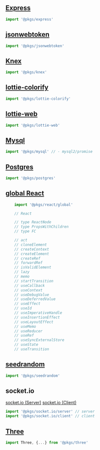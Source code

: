 

## [Express](https://www.npmjs.com/package/express)
```typescript
import '@pkgs/express'
```

## [jsonwebtoken](https://www.npmjs.com/package/jsonwebtoken)
```typescript
import '@pkgs/jsonwebtoken'
```

## [Knex](https://www.npmjs.com/package/knex)
```typescript
import '@pkgs/knex'
```

## [lottie-colorify](https://www.npmjs.com/package/lottie-colorify)
```typescript
import '@pkgs/lottie-colorify'
```

## [lottie-web](https://www.npmjs.com/package/lottie-web)
```typescript
import '@pkgs/lottie-web'
```

## [Mysql](https://www.npmjs.com/package/mysql2)
```typescript
import '@pkgs/mysql' // - mysql2/promise
```

## [Postgres](https://www.npmjs.com/package/postgres)
```typescript
import '@pkgs/postgres'
```

## [global React](https://www.npmjs.com/package/react)

```typescript
    import '@pkgs/react/global'

    // React

    // type ReactNode
    // type PropsWithChildren
    // type FC

    // act
    // cloneElement
    // createContext
    // createElement
    // createRef
    // forwardRef
    // isValidElement
    // lazy
    // memo
    // startTransition
    // useCallback
    // useContext
    // useDebugValue
    // useDeferredValue
    // useEffect
    // useId
    // useImperativeHandle
    // useInsertionEffect
    // useLayoutEffect
    // useMemo
    // useReducer
    // useRef
    // useSyncExternalStore
    // useState
    // useTransition
```

## [seedrandom](https://www.npmjs.com/package/seedrandom)
```typescript
import '@pkgs/seedrandom'
```

## socket.io
[socket.io (Server)](https://www.npmjs.com/package/socket.io)
[socket.io (Client)](https://www.npmjs.com/package/socket.io-client)

```typescript
import '@pkgs/socket.io/server' // server
import '@pkgs/socket.io/client' // client
```

## [Three](https://www.npmjs.com/package/three)
```typescript
import Three, {...} from '@pkgs/three'
```


